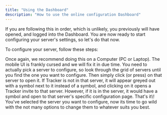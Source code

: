 ```yaml
---
title: "Using the Dashboard"
description: "How to use the online configuration Dashboard"
---
```


If you are following this in order, which is unlikely, you previously will have opened, and logged into the Dashboard. You are now ready to start configuring your server's settings, so let's do that now.

To configure your server, follow these steps:

<Warning>
  Once again, we recommend doing this on a Computer (PC or Laptop). The mobile UI is frankly cursed and we will fix it in due time.
</Warning>

<Steps>
  <Step title="Select a Server" icon="hand-pointer" iconType="solid" stepNumber={1} titleSize="h2">
    You need to actually pick a server to configure, so look through the grid of servers until you find the one you want to configure. Then simply click (or press) on that server to open it. If Tracker is not in that server, it will appear greyed out with a <Icon icon="plus" iconType="solid" /> symbol next to it instead of a <Icon icon="chevron-right" iconType="solid" /> symbol, and clicking on it opens a Tracker invite to that server. However, if it is in the server, it would have a <Icon icon="chevron-right" iconType="solid" /> symbol and open to that server's specific configuration page.
  </Step>
  <Step title="Start Configuring" icon="sliders" iconType="solid" stepNumber={2} titleSize="h2">
    That's it\! You've selected the server you want to configure, now its time to go wild with the not many options to change them to whatever suits you best.
  </Step>
</Steps>